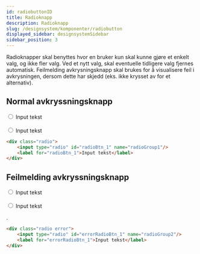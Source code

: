 ```yaml
---
id: radiobuttonID
title: Radioknapp
description: Radioknapp
slug: /designsystem/komponenter/radiobutton
displayed_sidebar: designsystemSidebar
sidebar_position: 3
---
```

 Radioknapper skal benyttes hvor en bruker kun skal kunne gjøre et enkelt valg, og ikke fler valg. Ved et nytt valg, skal eventuelle tidligere valg fjernes automatisk. Feilmelding avkrysningsknapp skal brukes for å visualisere feil i avkrysningen, dersom dette har skjedd (eks. ikke krysset av for et alternativ).
## Normal avkryssningsknapp


<div class="radio">
    <input type="radio" id="radioBtn_1" name="radioGroup1"/>
    <label for="radioBtn_1">Input tekst</label>
</div><br/>
<div class="radio">
    <input type="radio" id="radioBtn_2" name="radioGroup1"/>
    <label for="radioBtn_2">Input tekst</label>
</div>


```markdown
<div class="radio">
    <input type="radio" id="radioBtn_1" name="radioGroup1"/>
    <label for="radioBtn_1">Input tekst</label>
</div>
```

## Feilmelding avkryssningsknapp
<div class="radio error">
    <input type="radio" id="errorRadioBtn_1" name="radioGroup2" required/>
    <label for="errorRadioBtn_1">Input tekst</label>
</div><br/>
<div class="radio error">
    <input type="radio" id="errorRadioBtn_2" name="radioGroup2" required/>
    <label for="errorRadioBtn_2">Input tekst</label>
</div>
   
.

```markdown
<div class="radio error">
    <input type="radio" id="errorRadioBtn_1" name="radioGroup2"/>
    <label for="errorRadioBtn_1">Input tekst</label>
</div>
```